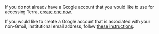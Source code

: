 If you do not already have a Google account that you would like to use for accessing Terra, [create one now](https://accounts.google.com/SignUp).

If you would like to create a Google account that is associated with your non-Gmail, institutional email address, follow [these instructions](https://support.terra.bio/hc/en-us/articles/360029186611).
